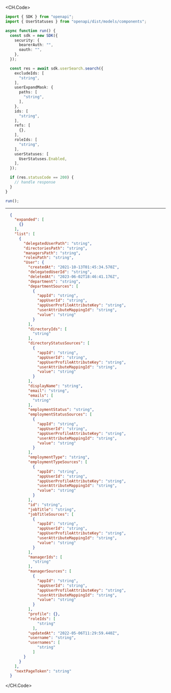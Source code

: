 
<CH.Code>
```typescript Search.ts
import { SDK } from "openapi";
import { UserStatuses } from "openapi/dist/models/components";

async function run() {
  const sdk = new SDK({
    security: {
      bearerAuth: "",
      oauth: "",
    },
  });

  const res = await sdk.userSearch.search({
    excludeIds: [
      "string",
    ],
    userExpandMask: {
      paths: [
        "string",
      ],
    },
    ids: [
      "string",
    ],
    refs: [
      {},
    ],
    roleIds: [
      "string",
    ],
    userStatuses: [
      UserStatuses.Enabled,
    ],
  });

  if (res.statusCode == 200) {
    // handle response
  }
}

run();
```
---

```json Example Response
  {
    "expanded": [
      {}
    ],
    "list": [
      {
        "delegatedUserPath": "string",
        "directoriesPath": "string",
        "managersPath": "string",
        "rolesPath": "string",
        "User": {
          "createdAt": "2021-10-13T01:45:34.570Z",
          "delegatedUserId": "string",
          "deletedAt": "2023-06-02T18:46:41.176Z",
          "department": "string",
          "departmentSources": [
            {
              "appId": "string",
              "appUserId": "string",
              "appUserProfileAttributeKey": "string",
              "userAttributeMappingId": "string",
              "value": "string"
            }
          ],
          "directoryIds": [
            "string"
          ],
          "directoryStatusSources": [
            {
              "appId": "string",
              "appUserId": "string",
              "appUserProfileAttributeKey": "string",
              "userAttributeMappingId": "string",
              "value": "string"
            }
          ],
          "displayName": "string",
          "email": "string",
          "emails": [
            "string"
          ],
          "employmentStatus": "string",
          "employmentStatusSources": [
            {
              "appId": "string",
              "appUserId": "string",
              "appUserProfileAttributeKey": "string",
              "userAttributeMappingId": "string",
              "value": "string"
            }
          ],
          "employmentType": "string",
          "employmentTypeSources": [
            {
              "appId": "string",
              "appUserId": "string",
              "appUserProfileAttributeKey": "string",
              "userAttributeMappingId": "string",
              "value": "string"
            }
          ],
          "id": "string",
          "jobTitle": "string",
          "jobTitleSources": [
            {
              "appId": "string",
              "appUserId": "string",
              "appUserProfileAttributeKey": "string",
              "userAttributeMappingId": "string",
              "value": "string"
            }
          ],
          "managerIds": [
            "string"
          ],
          "managerSources": [
            {
              "appId": "string",
              "appUserId": "string",
              "appUserProfileAttributeKey": "string",
              "userAttributeMappingId": "string",
              "value": "string"
            }
          ],
          "profile": {},
          "roleIds": [
              "string"
            ],
          "updatedAt": "2022-05-06T11:29:59.440Z",
          "username": "string",
          "usernames": [
              "string"
            ]
        }
      }
    ],
    "nextPageToken": "string"
  }
```
</CH.Code>
